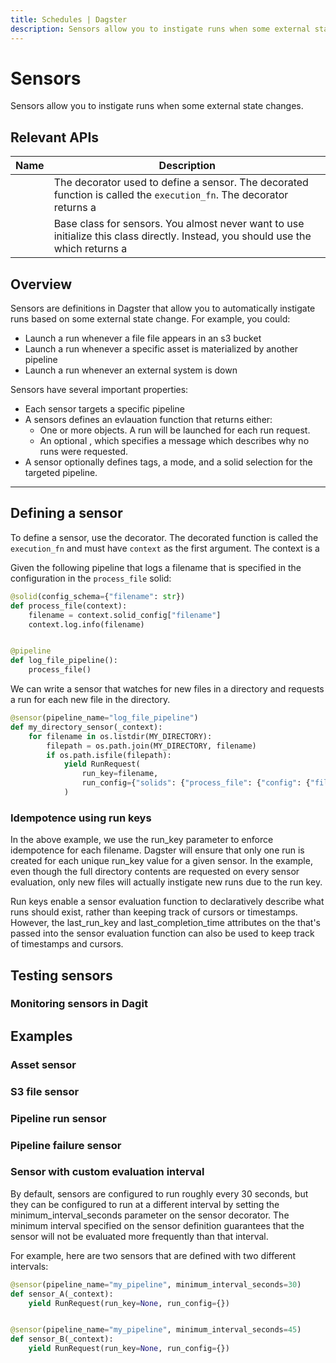 ```yaml
---
title: Schedules | Dagster
description: Sensors allow you to instigate runs when some external state changes.
---
```


# Sensors

Sensors allow you to instigate runs when some external state changes.

<PlaceholderImage />

## Relevant APIs

| Name                                    | Description                                                                                                                                                                                                     |
| --------------------------------------- | --------------------------------------------------------------------------------------------------------------------------------------------------------------------------------------------------------------- |
| <PyObject object="sensor" decorator />  | The decorator used to define a sensor. The decorated function is called the `execution_fn`. The decorator returns a <PyObject object="SensorDefinition" />                                                      |
| <PyObject object="SensorDefinition"  /> | Base class for sensors. You almost never want to use initialize this class directly. Instead, you should use the <PyObject object="sensor" decorator /> which returns a <PyObject object="SensorDefinition"  /> |

## Overview

Sensors are definitions in Dagster that allow you to automatically instigate runs based on some external state change. For example, you could:

- Launch a run whenever a file file appears in an s3 bucket
- Launch a run whenever a specific asset is materialized by another pipeline
- Launch a run whenever an external system is down

Sensors have several important properties:

- Each sensor targets a specific pipeline
- A sensors defines an evlauation function that returns either:
  - One or more <PyObject object="RunRequest"/> objects. A run will be launched for each run request.
  - An optional <PyObject object="SkipReason"/>, which specifies a message which describes why no runs were requested.
- A sensor optionally defines tags, a mode, and a solid selection for the targeted pipeline.

---

## Defining a sensor

To define a sensor, use the <PyObject object="sensor" decorator /> decorator. The decorated function is called the `execution_fn` and must have `context` as the first argument. The context is a <PyObject object="SensorExecutionContext" />

Given the following pipeline that logs a filename that is specified in the configuration in the `process_file` solid:

```python
@solid(config_schema={"filename": str})
def process_file(context):
    filename = context.solid_config["filename"]
    context.log.info(filename)


@pipeline
def log_file_pipeline():
    process_file()
```

We can write a sensor that watches for new files in a directory and requests a run for each new file in the directory.

```python
@sensor(pipeline_name="log_file_pipeline")
def my_directory_sensor(_context):
    for filename in os.listdir(MY_DIRECTORY):
        filepath = os.path.join(MY_DIRECTORY, filename)
        if os.path.isfile(filepath):
            yield RunRequest(
                run_key=filename,
                run_config={"solids": {"process_file": {"config": {"filename": filename}}}},
            )
```

### Idempotence using run keys

In the above example, we use the run_key parameter to enforce idempotence for each filename. Dagster will ensure that only one run is created for each unique run_key value for a given sensor. In the example, even though the full directory contents are requested on every sensor evaluation, only new files will actually instigate new runs due to the run key.

Run keys enable a sensor evaluation function to declaratively describe what runs should exist, rather than keeping track of cursors or timestamps. However, the last_run_key and last_completion_time attributes on the <PyObject object="SensorExecutionContext"/> that's passed into the sensor evaluation function can also be used to keep track of timestamps and cursors.

## Testing sensors

<TODO />

### Monitoring sensors in Dagit

<TODO />

## Examples

### Asset sensor

<TODO />

### S3 file sensor

<TODO />

### Pipeline run sensor

<TODO />

### Pipeline failure sensor

<TODO />

### Sensor with custom evaluation interval

By default, sensors are configured to run roughly every 30 seconds, but they can be configured to run at a different interval by setting the minimum_interval_seconds parameter on the sensor decorator. The minimum interval specified on the sensor definition guarantees that the sensor will not be evaluated more frequently than that interval.

For example, here are two sensors that are defined with two different intervals:

```python
@sensor(pipeline_name="my_pipeline", minimum_interval_seconds=30)
def sensor_A(_context):
    yield RunRequest(run_key=None, run_config={})


@sensor(pipeline_name="my_pipeline", minimum_interval_seconds=45)
def sensor_B(_context):
    yield RunRequest(run_key=None, run_config={})
```
